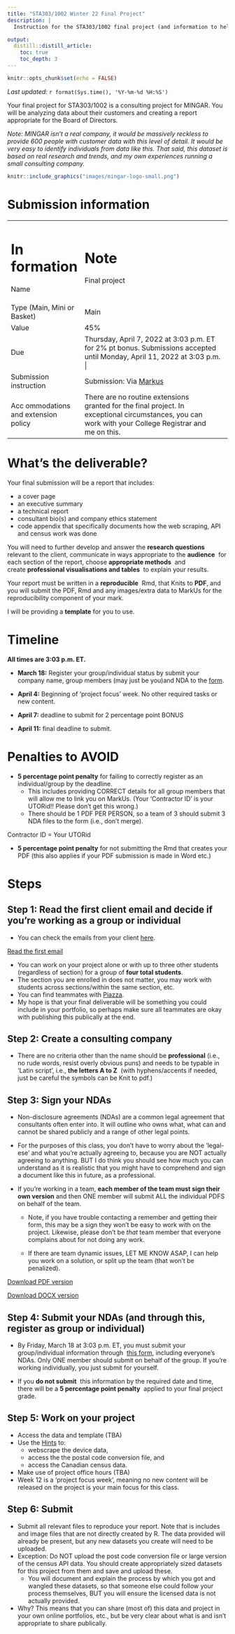 ```yaml
---
title: "STA303/1002 Winter 22 Final Project"
description: |
  Instruction for the STA303/1002 final project (and information to help prospective employers/clients, interested 2nd cousins and whoever else better understand student achievements and skills).

output: 
  distill::distill_article:
    toc: true
    toc_depth: 3
---
```


```r
knitr::opts_chunk$set(echo = FALSE)
```

_Last updated:_ `r format(Sys.time(), '%Y-%m-%d %H:%S')`

Your final project for STA303/1002 is a consulting project for MINGAR. You will be analyzing data about their customers and creating a report appropriate for the Board of Directors.

_Note: MINGAR isn't a real company, it would be massively reckless to provide 600 people with customer data with this level of detail. It would be very easy to identify individuals from data like this. That said, this dataset is based on real research and trends, and my own experiences running a small consulting company._

```r
knitr::include_graphics("images/mingar-logo-small.png")
```


# Submission information

+--------------------------------------+-------------------------------------------------------------------------------------------------------------------------------------------------------+
| **In formation**                     | **Note**                                                                                                                                              |
+======================================+=======================================================================================================================================================+
| Name                                 | Final project                                                                                                                                         |
+--------------------------------------+-------------------------------------------------------------------------------------------------------------------------------------------------------+
| Type (Main, Mini or Basket)          | Main                                                                                                                                                  |
+--------------------------------------+-------------------------------------------------------------------------------------------------------------------------------------------------------+
| Value                                | 45%                                                                                                                                                   |
+--------------------------------------+-------------------------------------------------------------------------------------------------------------------------------------------------------+
| Due                                  | Thursday, April 7, 2022 at 3:03 p.m. ET for 2% pt bonus. Submissions accepted until Monday, April 11, 2022 at 3:03 p.m.                                |
+--------------------------------------+-------------------------------------------------------------------------------------------------------------------------------------------------------+
| Submission instruction               | Submission: Via [Markus](https://markus-ds.teach.cs.toronto.edu/)                                                                                                            |
+--------------------------------------+-------------------------------------------------------------------------------------------------------------------------------------------------------+
| Acc ommodations and extension policy | There are no routine extensions granted for the final project. In exceptional circumstances, you can work with your College Registrar and me on this. |
+--------------------------------------+-------------------------------------------------------------------------------------------------------------------------------------------------------+

# What's the deliverable?

Your final submission will be a report that includes: 

-   a cover page 
-   an executive summary 
-   a technical report 
-   consultant bio(s) and company ethics statement
-   code appendix that specifically documents how the web scraping, API and census work was done

You will need to further develop and answer the **research questions** relevant to the client, communicate in ways appropriate to the **audience**  for each section of the report, choose **appropriate methods**  and create **professional visualisations and tables**  to explain your results.

Your report must be written in a **reproducible**  Rmd, that Knits to __PDF__, and you will submit the PDF, Rmd and any images/extra data to MarkUs for the reproducibility component of your mark.

I will be providing a **template** for you to use.

# Timeline 

__All times are 3:03 p.m. ET.__

- __March 18:__ Register your group/individual status by submit your company name, group members (may just be you)and NDA to the [form](https://forms.office.com/r/893zttwbsa).

- __April 4:__ Beginning of 'project focus' week. No other required tasks or new content.

- __April 7:__ deadline to submit for 2 percentage point BONUS

- __April 11:__ final deadline to submit. 


# Penalties to AVOID

- __5 percentage point penalty__ for failing to correctly register as an individual/group by the deadline.
  - This includes providing CORRECT details for all group members that will allow me to link you on MarkUs. (Your 'Contractor ID' is your UTORid!! Please don't get this wrong.)
  - There should be 1 PDF PER PERSON, so a team of 3 should submit 3 NDA files to the form (i.e., don't merge).
  
<aside>
Contractor ID = Your UTORid
</aside>  
  
- __5 percentage point penalty__ for not submitting the Rmd that creates your PDF (this also applies if your PDF submission is made in Word etc.)  

# Steps

## Step 1: Read the first client email and decide if you're working as a group or individual 


- You can check the emails from your client [here](#email1).   

<aside>[Read the first email](https://sta303-bolton.github.io/sta303-w22-final-project/emails.html#email1)</aside>

- You can work on your project alone or with up to three other students (regardless of section) for a group of __four total students__.  
- The section you are enrolled in does not matter, you may work with students across sections/within the same section, etc.
- You can find teammates with [Piazza](https://piazza.com/class/kx47tj4fmy65dg?cid=5).
- My hope is that your final deliverable will be something you could include in your portfolio, so perhaps make sure all teammates are okay with publishing this publically at the end.

## Step 2: Create a consulting company

- There are no criteria other than the name should be __professional__ (i.e., no rude words, resist overly obvious puns) and needs to be typable in ‘Latin script’, i.e., __the letters A to Z__  (with hyphens/accents if needed, just be careful the symbols can be Knit to pdf.)

## Step 3: Sign your NDAs 

-   Non-disclosure agreements (NDAs) are a common legal agreement that consultants often enter into. It will outline who owns what, what can and cannot be shared publicly and a range of other legal points.

-   For the purposes of this class, you don't have to worry about the 'legal-ese' and what you're actually agreeing to, because you are NOT actually agreeing to anything. BUT I do think you should see how much you can understand as it is realistic that you might have to comprehend and sign a document like this in future, as a professional.

-   If you're working in a team, __each member of the team must sign their own version__ and then ONE member will submit ALL the individual PDFS on behalf of the team.

    -   Note, if you have trouble contacting a remember and getting their form, this may be a sign they won't be easy to work with on the project. Likewise, please don't be *that* team member that everyone complains about for not doing any work.

    -   If there are team dynamic issues, LET ME KNOW ASAP, I can help you work on a solution, or split up the team (that won't be penalized).
    
<yellow>[Download PDF version](https://sta303-bolton.github.io/sta303-w22-final-project/nda/MINGAR%20NDA.pdf)</yellow>

<yellow>[Download DOCX version](https://github.com/sta303-bolton/sta303-w22-final-project/raw/master/nda/MINGAR%20NDA.docx)</yellow>

## Step 4: Submit your NDAs (and through this, register as group or individual) 

-   By Friday, March 18 at 3:03 p.m. ET, you must submit your group/individual information through  [this form](https://forms.office.com/r/893zttwbsa), including everyone's NDAs. Only ONE member should submit on behalf of the group. If you're working individually, you just submit for yourself.

-   If you **do not submit**  this information by the required date and time, there will be a **5 percentage point penalty**  applied to your final project grade.

## Step 5: Work on your project 
    
-   Access the data and template (TBA)
-   Use the [Hints](#hints) to:
    - webscrape the device data,
    - access the the postal code conversion file, and
    - access the Canadian census data.
-   Make use of project office hours (TBA)
-   Week 12 is a 'project focus week', meaning no new content will be released on the project is your main focus for this class.


## Step 6: Submit
    
-   Submit all relevant files to reproduce your report. Note that is includes and image files that are not directly created by R. The data provided will already be present, but any new datasets you create will need to be uploaded.
-   Exception: Do NOT upload the post code conversion file or large version of the census API data. You should create appropriately sized datasets for this project from them and save and upload these.
    -  You will document and explain the process by which you got and wangled these datasets, so that someone else could follow your process themselves, BUT you will ensure the licensed data is not actually provided.
   - Why? This means that you can share (most of) this data and project in your own online portfolios, etc., but be very clear about what is and isn't appropriate to share publically.


